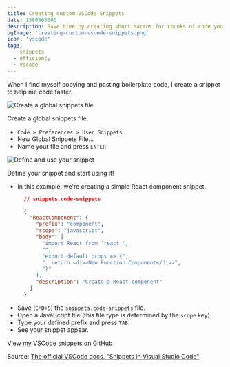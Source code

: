 ```yaml
---
title: Creating custom VSCode Snippets
date: 1580565600
description: Save time by creating short macros for chunks of code you find yourself repeatedly writing.
ogImage: 'creating-custom-vscode-snippets.png'
icon: 'vscode'
tags:
  - snippets
  - efficiency
  - vscode
---
```


When I find myself copying and pasting boilerplate code, I create a snippet to help me code faster.

![Create a global snippets file](/images/posts/customSnippets/custom-vscode-snippets-1.gif)

Create a global snippets file. 

- `Code > Preferences > User Snippets`
- New Global Snippets File...
- Name your file and press `ENTER`

![Define and use your snippet](/images/posts/customSnippets/custom-vscode-snippets-2.gif)

Define your snippet and start using it!

- In this example, we're creating a simple React component snippet.
  ```json
    // snippets.code-snippets

    {
      "ReactComponent": {
        "prefix": "component",
        "scope": "javascript",
        "body": [
          "import React from 'react'",
          "",
          "export default props => {",
          "  return <div>New Function Component</div>",
          "}"
        ],
        "description": "Create a React component"
      }
    }
  ```
- Save (`CMD+S`) the `snippets.code-snippets` file.
- Open a JavaScript file (this file type is determined by the `scope` key).
- Type your defined prefix and press `TAB`.
- See your snippet appear.


[View my VSCode snippets on GitHub](https://github.com/RyanWarner/vscode-snippets/blob/master/Global.code-snippets)

Source: [The official VSCode docs, "Snippets in Visual Studio Code"](https://code.visualstudio.com/docs/editor/userdefinedsnippets)
